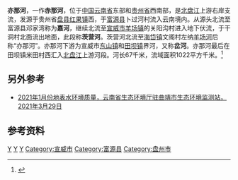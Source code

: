 {{Infobox River
  | river_name      = 亦那河
  | image_name      = 
  | image_size      = 
  | caption         = 
  | origin          = [[贵州省|贵州省]][[盘州市|盘州市]][[红果镇|红果镇]]西
  | mouth           = [[云南省|云南省]][[宣威市|宣威市]][[田坝镇_(宣威市)|田坝镇]]米田村[[北盘江|北盘江]]
  | basin_countries = {{PRC}}
  | length          = 67 km
  | elevation       = 
  | mouth_elevation = 1605 m
  | discharge       = 
  | watershed       = 1022 km<sup>2</sup>
}}
'''亦那河'''，一作'''赤那河'''，位于[[中国|中国]][[云南省|云南省]]东部和[[贵州省|贵州省]]西南部，是[[北盘江|北盘江]]上游右岸支流，发源于贵州省[[盘县|盘县]][[红果镇|红果镇]]西，于[[富源县|富源县]]卜过河村流入云南境内。从源头北流至富源县邓家湾称为'''嘉河'''，继续北流至[[宣威市|宣威市]][[羊场镇_(宣威市)|羊场镇]]的关阳沟村进入地下伏流，于干洞村北面流出地面，此段称'''茨营河'''。茨营河北流至[[海岱镇|海岱镇]]文阁村左纳[[羊场河|羊场河]]后称“亦那河”。亦那河下游为宣威市[[东山镇_(宣威市)|东山镇]]和[[田坝镇_(宣威市)|田坝镇]]界河，又称'''岔河'''。亦那河最后在田坝镇米田村西汇入[[北盘江|北盘江]]上游河段。河长67千米，流域面积1022平方千米。<ref name="中国河湖大典">{{cite book zh |author=《[[中国河湖大典|中国河湖大典]]》编纂委员会 |title=《中国河湖大典·珠江卷》 |format=M |edition=1 |location=北京 |publisher=中国水利水电出版社 |date=2013年1月 |pages=49页 |id= ISBN 978-7-5170-0561-2}}</ref>

== 另外参考==
* [http://www.qjq.gov.cn/col/col1229563835/index.html 2021年1月份地表水环境质量，云南省生态环境厅驻曲靖市生态环境监测站，2021年3月29日] {{Wayback|url=http://www.qjq.gov.cn/col/col1229563835/index.html |date=20220210135230 }}

==参考资料==
{{reflist}}

{{珠江水系}}
[[Category:北盤江水系|Y]]
[[Category:曲靖河流|Y]]
[[Category:六盘水河流|Y]]
[[Category:宣威市|Category:宣威市]]
[[Category:富源县|Category:富源县]]
[[Category:盘州市|Category:盘州市]]